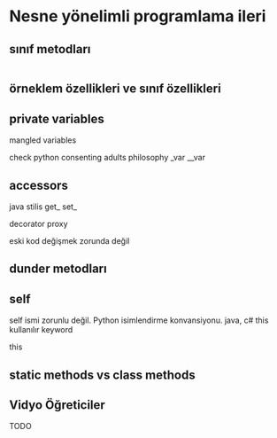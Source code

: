 # Nesne yönelimli programlama ileri

## sınıf metodları


```.python
```




## örneklem özellikleri ve sınıf özellikleri




## private variables

mangled variables

check python consenting adults philosophy
_var
__var



## accessors

java stilis
	get_
	set_

decorator
proxy

eski kod değişmek zorunda değil



## dunder metodları


## self

self ismi zorunlu değil.
Python isimlendirme konvansiyonu.
java, c# this kullanılır keyword 

this

## static methods vs class methods



## Vidyo Öğreticiler

TODO
